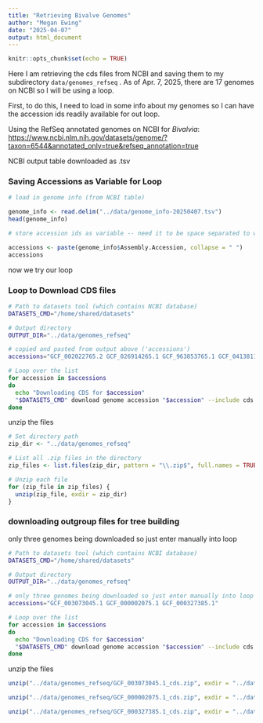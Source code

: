 ```yaml
---
title: "Retrieving Bivalve Genomes"
author: "Megan Ewing"
date: "2025-04-07"
output: html_document
---
```


```r
knitr::opts_chunk$set(echo = TRUE)
```

Here I am retrieving the cds files from NCBI and saving them to my subdirectory `data/genomes_refseq` . As of Apr. 7, 2025, there are 17 genomes on NCBI so I will be using a loop.

First, to do this, I need to load in some info about my genomes so I can have the accession ids readily available for out loop.

Using the RefSeq annotated genomes on NCBI for *Bivalvia*: <https://www.ncbi.nlm.nih.gov/datasets/genome/?taxon=6544&annotated_only=true&refseq_annotation=true>

NCBI output table downloaded as .tsv

### Saving Accessions as Variable for Loop

```r
# load in genome info (from NCBI table)

genome_info <- read.delim("../data/genome_info-20250407.tsv")
head(genome_info) 

```

```r
# store accession ids as variable -- need it to be space separated to work in loop

accessions <- paste(genome_info$Assembly.Accession, collapse = " ")
accessions

```

now we try our loop

### Loop to Download CDS files

```bash

# Path to datasets tool (which contains NCBI database)
DATASETS_CMD="/home/shared/datasets"

# Output directory
OUTPUT_DIR="../data/genomes_refseq"

# copied and pasted from output above ('accessions')
accessions="GCF_002022765.2 GCF_026914265.1 GCF_963853765.1 GCF_041381155.1 GCF_963676685.1 GCF_902652985.1 GCF_025612915.1 GCF_947568905.1 GCF_021730395.1 GCF_020536995.1 GCF_036588685.1 GCF_026571515.1 GCF_002113885.1 GCF_021869535.1 GCF_033153115.1 GCF_032062105.1 GCF_031769215.1"

# Loop over the list
for accession in $accessions
do
  echo "Downloading CDS for $accession"
  "$DATASETS_CMD" download genome accession "$accession" --include cds --filename "$OUTPUT_DIR/${accession}_cds.zip"
done

```

unzip the files

```r
# Set directory path
zip_dir <- "../data/genomes_refseq"

# List all .zip files in the directory
zip_files <- list.files(zip_dir, pattern = "\\.zip$", full.names = TRUE)

# Unzip each file
for (zip_file in zip_files) {
  unzip(zip_file, exdir = zip_dir)
}

```

### downloading outgroup files for tree building

only three genomes being downloaded so just enter manually into loop

```bash

# Path to datasets tool (which contains NCBI database)
DATASETS_CMD="/home/shared/datasets"

# Output directory
OUTPUT_DIR="../data/genomes_refseq"

# only three genomes being downloaded so just enter manually into loop
accessions="GCF_003073045.1 GCF_000002075.1 GCF_000327385.1"

# Loop over the list
for accession in $accessions
do
  echo "Downloading CDS for $accession"
  "$DATASETS_CMD" download genome accession "$accession" --include cds --filename "$OUTPUT_DIR/${accession}_cds.zip"
done
```

unzip the files

```r

unzip("../data/genomes_refseq/GCF_003073045.1_cds.zip", exdir = "../data/genomes_refseq/")

unzip("../data/genomes_refseq/GCF_000002075.1_cds.zip", exdir = "../data/genomes_refseq/")

unzip("../data/genomes_refseq/GCF_000327385.1_cds.zip", exdir = "../data/genomes_refseq/")
```

#### 
